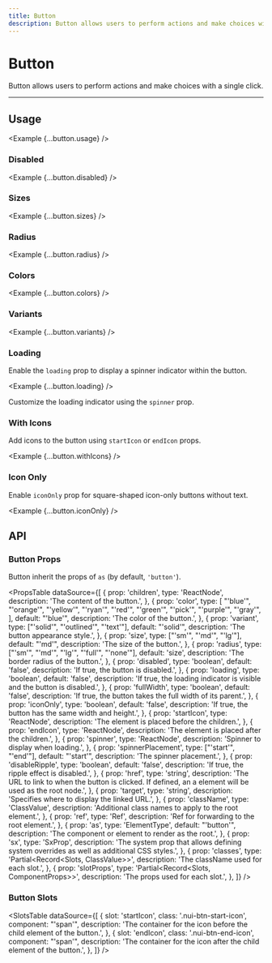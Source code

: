 ```yaml
---
title: Button
description: Button allows users to perform actions and make choices with a single click.
---
```



# Button

Button allows users to perform actions and make choices with a single click.

<ComponentLinks component='button' ariaCompatible />

---

## Usage

<Example {...button.usage} />

### Disabled

<Example {...button.disabled} />

### Sizes

<Example {...button.sizes} />

### Radius

<Example {...button.radius} />

### Colors

<Example {...button.colors} />

### Variants

<Example {...button.variants} />

### Loading

Enable the `loading` prop to display a spinner indicator within the button.

<Example {...button.loading} />

Customize the loading indicator using the `spinner` prop.

### With Icons

Add icons to the button using `startIcon` or `endIcon` props.

<Example {...button.withIcons} />

### Icon Only

Enable `iconOnly` prop for square-shaped icon-only buttons without text.

<Example {...button.iconOnly} />

## API

### Button Props

Button inherit the props of `as` (by default, `'button'`).

<PropsTable
  dataSource={[
    {
      prop: 'children',
      type: 'ReactNode',
      description: 'The content of the button.',
    },
    {
      prop: 'color',
      type: [
        "'blue'",
        "'orange'",
        "'yellow'",
        "'ryan'",
        "'red'",
        "'green'",
        "'pick'",
        "'purple'",
        "'gray'",
      ],
      default: "'blue'",
      description: 'The color of the button.',
    },
    {
      prop: 'variant',
      type: ["'solid'", "'outlined'", "'text'"],
      default: "'solid'",
      description: 'The button appearance style.',
    },
    {
      prop: 'size',
      type: ["'sm'", "'md'", "'lg'"],
      default: "'md'",
      description: 'The size of the button.',
    },
    {
      prop: 'radius',
      type: ["'sm'", "'md'", "'lg'", "'full'", "'none'"],
      default: 'size',
      description: 'The border radius of the button.',
    },
    {
      prop: 'disabled',
      type: 'boolean',
      default: 'false',
      description: 'If true, the button is disabled.',
    },
    {
      prop: 'loading',
      type: 'boolean',
      default: 'false',
      description:
        'If true, the loading indicator is visible and the button is disabled.',
    },
    {
      prop: 'fullWidth',
      type: 'boolean',
      default: 'false',
      description: 'If true, the button takes the full width of its parent.',
    },
    {
      prop: 'iconOnly',
      type: 'boolean',
      default: 'false',
      description: 'If true, the button has the same width and height.',
    },
    {
      prop: 'startIcon',
      type: 'ReactNode',
      description: 'The element is placed before the children.',
    },
    {
      prop: 'endIcon',
      type: 'ReactNode',
      description: 'The element is placed after the children.',
    },
    {
      prop: 'spinner',
      type: 'ReactNode',
      description: 'Spinner to display when loading.',
    },
    {
      prop: 'spinnerPlacement',
      type: ["'start'", "'end'"],
      default: "'start'",
      description: 'The spinner placement.',
    },
    {
      prop: 'disableRipple',
      type: 'boolean',
      default: 'false',
      description: 'If true, the ripple effect is disabled.',
    },
    {
      prop: 'href',
      type: 'string',
      description:
        'The URL to link to when the button is clicked. If defined, an a element will be used as the root node.',
    },
    {
      prop: 'target',
      type: 'string',
      description: 'Specifies where to display the linked URL.',
    },
    {
      prop: 'className',
      type: 'ClassValue',
      description: 'Additional class names to apply to the root element.',
    },
    {
      prop: 'ref',
      type: 'Ref',
      description: 'Ref for forwarding to the root element.',
    },
    {
      prop: 'as',
      type: 'ElementType',
      default: "'button'",
      description: 'The component or element to render as the root.',
    },
    {
      prop: 'sx',
      type: 'SxProp<ButtonOwnerState>',
      description:
        'The system prop that allows defining system overrides as well as additional CSS styles.',
    },
    {
      prop: 'classes',
      type: 'Partial<Record<Slots, ClassValue>>',
      description: 'The className used for each slot.',
    },
    {
      prop: 'slotProps',
      type: 'Partial<Record<Slots, ComponentProps>>',
      description: 'The props used for each slot.',
    },
  ]}
/>

### Button Slots

<SlotsTable
  dataSource={[
    {
      slot: 'startIcon',
      class: '.nui-btn-start-icon',
      component: "'span'",
      description:
        'The container for the icon before the child element of the button.',
    },
    {
      slot: 'endIcon',
      class: '.nui-btn-end-icon',
      component: "'span'",
      description:
        'The container for the icon after the child element of the button.',
    },
  ]}
/>
